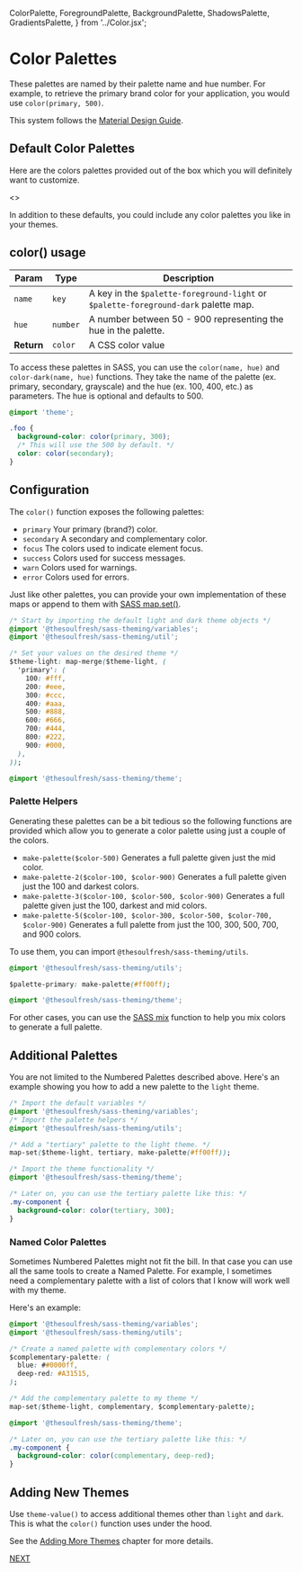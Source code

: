   ColorPalette,
  ForegroundPalette,
  BackgroundPalette,
  ShadowsPalette,
  GradientsPalette,
} from '../Color.jsx';

<Meta title="Colors/Color Palettes" />

# Color Palettes

These palettes are named by their palette name and hue number. For example,
to retrieve the primary brand color for your application, you would use `color(primary, 500)`.

This system follows the
[Material Design Guide](https://material.io/design/color/the-color-system.html).

## Default Color Palettes

Here are the colors palettes provided out of the box which you
will definitely want to customize.

<Story name="Color Palettes">
  <>
    <ColorPalette name="Primary" />
    <ColorPalette name="Secondary" />
    <ColorPalette name="Focus" />
    <ColorPalette name="Grayscale" />
    <ColorPalette name="Success" />
    <ColorPalette name="Warn" />
    <ColorPalette name="Error" />
  </>
</Story>

In addition to these defaults, you could include any color palettes
you like in your themes.

## color() usage

| Param | Type | Description |
| --- | --- | --- |
| `name` | `key` | A key in the `$palette-foreground-light` or `$palette-foreground-dark` palette map. |
| `hue` | `number` | A number between 50 - 900 representing the hue in the palette. |
| __Return__ | `color` | A CSS color value |

To access these palettes in SASS, you can use the `color(name, hue)` and
`color-dark(name, hue)` functions.
They take the name of the palette (ex. primary, secondary, grayscale) and
the hue (ex. 100, 400, etc.) as parameters. The hue is optional and defaults to 500.

```css
@import 'theme';

.foo {
  background-color: color(primary, 300);
  /* This will use the 500 by default. */
  color: color(secondary);
}
```

## Configuration

The `color()` function exposes the following palettes:

- `primary` Your primary (brand?) color.
- `secondary` A secondary and complementary color.
- `focus` The colors used to indicate element focus.
- `success` Colors used for success messages.
- `warn` Colors used for warnings.
- `error` Colors used for errors.

Just like other palettes, you can provide your own implementation of these
maps or append to them with [SASS map.set()](https://sass-lang.com/documentation/values/maps#add-to-a-map).

```css
/* Start by importing the default light and dark theme objects */
@import '@thesoulfresh/sass-theming/variables';
@import '@thesoulfresh/sass-theming/util';

/* Set your values on the desired theme */
$theme-light: map-merge($theme-light, (
  'primary': (
    100: #fff,
    200: #eee,
    300: #ccc,
    400: #aaa,
    500: #888,
    600: #666,
    700: #444,
    800: #222,
    900: #000,
  ),
));

@import '@thesoulfresh/sass-theming/theme';
```

### Palette Helpers

Generating these palettes can be a bit tedious so the following
functions are provided which allow you to generate a color palette
using just a couple of the colors.

- `make-palette($color-500)`
  Generates a full palette given just the mid color.
- `make-palette-2($color-100, $color-900)`
  Generates a full palette given just the 100 and darkest colors.
- `make-palette-3($color-100, $color-500, $color-900)`
  Generates a full palette given just the 100, darkest and mid colors.
- `make-palette-5($color-100, $color-300, $color-500, $color-700, $color-900)`
  Generates a full palette from just the 100, 300, 500, 700, and 900 colors.

To use them, you can import `@thesoulfresh/sass-theming/utils`.

```css
@import '@thesoulfresh/sass-theming/utils';

$palette-primary: make-palette(#ff00ff);

@import '@thesoulfresh/sass-theming/theme';
```

For other cases, you can use the [SASS mix](https://sass-lang.com/documentation/modules/color#mix)
function to help you mix colors to generate a full palette.

## Additional Palettes

You are not limited to the Numbered Palettes described above. Here's an
example showing you how to add a new palette to the `light` theme.

```css
/* Import the default variables */
@import '@thesoulfresh/sass-theming/variables';
/* Import the palette helpers */
@import '@thesoulfresh/sass-theming/utils';

/* Add a "tertiary" palette to the light theme. */
map-set($theme-light, tertiary, make-palette(#ff00ff));

/* Import the theme functionality */
@import '@thesoulfresh/sass-theming/theme';

/* Later on, you can use the tertiary palette like this: */
.my-component {
  background-color: color(tertiary, 300);
}
```

### Named Color Palettes

Sometimes Numbered Palettes might not fit the bill. In that case you
can use all the same tools to create a Named Palette. For example,
I sometimes need a complementary palette with a list of colors that
I know will work well with my theme.

Here's an example:

```css
@import '@thesoulfresh/sass-theming/variables';
@import '@thesoulfresh/sass-theming/utils';

/* Create a named palette with complementary colors */
$complementary-palette: (
  blue: ##0000ff,
  deep-red: #A31515,
);

/* Add the complementary palette to my theme */
map-set($theme-light, complementary, $complementary-palette);

@import '@thesoulfresh/sass-theming/theme';

/* Later on, you can use the tertiary palette like this: */
.my-component {
  background-color: color(complementary, deep-red);
}
```

## Adding New Themes

Use `theme-value()` to access additional themes other than `light` and `dark`. This is what
the `color()` function uses under the hood.

See the [Adding More Themes](/?path=/docs/introduction--page#adding-more-themes)
chapter for more details.

[NEXT](/?path=/docs/colors-shadow-palette--shadow-palette)

